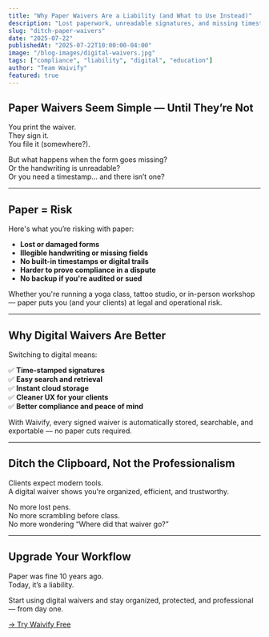 ```yaml
---
title: "Why Paper Waivers Are a Liability (and What to Use Instead)"
description: "Lost paperwork, unreadable signatures, and missing timestamps — digital waivers fix all of that."
slug: "ditch-paper-waivers"
date: "2025-07-22"
publishedAt: "2025-07-22T10:00:00-04:00"
image: "/blog-images/digital-waivers.jpg"
tags: ["compliance", "liability", "digital", "education"]
author: "Team Waivify"
featured: true
---
```


## Paper Waivers Seem Simple — Until They’re Not

You print the waiver.  
They sign it.  
You file it (somewhere?).

But what happens when the form goes missing?  
Or the handwriting is unreadable?  
Or you need a timestamp… and there isn’t one?

---

## Paper = Risk

Here's what you’re risking with paper:

- **Lost or damaged forms**
- **Illegible handwriting or missing fields**
- **No built-in timestamps or digital trails**
- **Harder to prove compliance in a dispute**
- **No backup if you're audited or sued**

Whether you're running a yoga class, tattoo studio, or in-person workshop — paper puts you (and your clients) at legal and operational risk.

---

## Why Digital Waivers Are Better

Switching to digital means:

✅ **Time-stamped signatures**  
✅ **Easy search and retrieval**  
✅ **Instant cloud storage**  
✅ **Cleaner UX for your clients**  
✅ **Better compliance and peace of mind**

With Waivify, every signed waiver is automatically stored, searchable, and exportable — no paper cuts required.

---

## Ditch the Clipboard, Not the Professionalism

Clients expect modern tools.  
A digital waiver shows you're organized, efficient, and trustworthy.

No more lost pens.  
No more scrambling before class.  
No more wondering “Where did that waiver go?”

---

## Upgrade Your Workflow

Paper was fine 10 years ago.  
Today, it’s a liability.

Start using digital waivers and stay organized, protected, and professional — from day one.

[→ Try Waivify Free](https://waivify.com)
